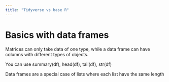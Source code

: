 ```yaml
---
title: "Tidyverse vs base R"
---
```


# Basics with data frames

Matrices can only take data of one type, while a data frame can have columns with different types of objects.

You can use summary(df), head(df), tail(df), str(df)

Data frames are a special case of lists where each list have the same length


